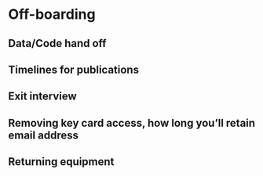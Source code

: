 # Off-boarding {#offboarding}

## Data/Code hand off

## Timelines for publications

## Exit interview

## Removing key card access, how long you’ll retain email address

## Returning equipment
